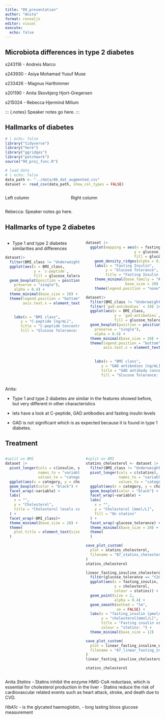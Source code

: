 ```yaml
---
title: "09_presentation"
author: "Anita"
format: revealjs
editor: visual
execute:
  echo: false
---
```


## Microbiota differences in type 2 diabetes

s243116 - Andreis Marco

s243930 - Asiya Mohamad Yusuf Muse

s233426 - Magnus Harthimmer

s201190 - Anita Skovbjerg Hjort-Gregersen

s215024 - Rebecca Hjermind Millum

::: {.notes} Speaker notes go here. :::

## Hallmarks of diabetes

```r
# | echo: false
library("tidyverse")
library("here")
library("ggridges")
library("patchwork")
source("99_proj_func.R")
```

```r
# load data
# | echo: false
data_path <- "../data/06_dat_augmented.csv"
dataset <- read_csv(data_path, show_col_types = FALSE)
```

::: columns
::: {.column width="40%"}
Left column
:::

::: {.column width="60%"}
Right column
:::
:::

::: notes
Rebecca: Speaker notes go here.
:::

## Hallmarks of type 2 diabetes

::: columns
::: {.column width="50%"}
-   Type 1 and type 2 diabetes similarities and differences

```r
dataset|>
  filter(BMI_class != "Underweight") |> 
  ggplot(aes(x = BMI_class,
             y = `c-peptide`,
             fill = glucose_tolerance)) +
  geom_boxplot(position = position_dodge(
    preserve = "single"), 
    alpha = 0.4) +
  theme_minimal(base_size = 20) +
  theme(legend.position = "bottom",
        axis.text.x = element_text(angle = 45,
                                   hjust = 1,
                                   vjust = 1))+
    labs(x = "BMI class",
       y = "C-peptide [ng/mL]",
       title = "C-peptide Concentration",
       fill = "Glucose Tolerance: ")

```
:::

::: {.column width="50%"}
```r
dataset |> 
  ggplot(mapping = aes(x = fasting_insulin,
                      y = glucose_tolerance,
                      fill = glucose_tolerance )) +
    geom_density_ridges(alpha = 0.5) +
    labs(x = "Fasting Insulin",
         y = "Glucose Tolerance",
         title = "Fasting Insulin and Glucose Tolerance ") +
    theme_minimal(base_family = "Avenir",
                  base_size = 20) +
    theme(legend.position = "none")
```

```r
dataset|>
  filter(BMI_class != "Underweight") |> 
  filter(`gad-antibodies` < 20) |> 
  ggplot(aes(x = BMI_class,
             y = `gad-antibodies`,
             fill = glucose_tolerance)) +
  geom_boxplot(position = position_dodge(
    preserve = "single"), 
    alpha = 0.4) +
  theme_minimal(base_size = 20) +
  theme(legend.position = "bottom",
        axis.text.x = element_text(angle = 45,
                                   hjust = 1,
                                   vjust = 1))+
    labs(x = "BMI class",
       y = "GAD antibodies [ng/mL]",
       title = "GAD antibody concentration",
       fill = "Glucose Tolerance: ")
```
:::
:::

::: notes
Anita:

-   Type 1 and type 2 diabetes are similar in the features showed before, but very different in other characteristics

-   lets have a look at C-peptide, GAD antibodies and fasting insulin levels

-   GAD is not significant which is as expected because it is found in type 1 diabetes.
:::

## Treatment

::: columns
::: {.column width="50%"}
```r
#split on BMI
dataset |> 
  pivot_longer(cols = c(insulin, statins),
               names_to = "variable", 
               values_to = "category") |> 
  ggplot(aes(x = category, y = cholesterol, fill = category)) + 
  geom_boxplot(color = "black") + 
  facet_wrap(~variable) + 
  labs(
    x = "",
    y = "Cholesterol",
    title = "Cholesterol levels vs assuming insulin or statins"
  ) +
  facet_wrap(~BMI_class)+
  theme_minimal(base_size = 20) +
  theme(
    plot.title = element_text(size = 16, hjust = 0.5)
  )
```
:::

::: {.column width="50%"}
```r
#split on BMI
statins_cholesterol <- dataset |> 
  filter(BMI_class != "Underweight") |> 
  pivot_longer(cols = c(statins),
               names_to = "variable", 
               values_to = "category") |> 
  ggplot(aes(x = category, y = cholesterol, fill = category)) + 
  geom_boxplot(color = "black") +
  facet_wrap(~variable) +
  labs(
    x = "",
    y = "Cholesterol [mmol/L]",
    fill = "On statins"
  ) +
  facet_wrap(~glucose_tolerance) +
  theme_minimal(base_size = 20) +
  theme(
  )

save_plot_custom(
  plot = statins_cholesterol,
  filename = "07_statins_cholesterol.jpg"
)
statins_cholesterol
```

```r
linear_fasting_insuline_cholesterol <- dataset |> 
  filter(glucose_tolerance == "t2d") |> 
  ggplot(aes(x = fasting_insulin,
             y = cholesterol,
             colour = statins)) +
  geom_point(size = 2,
             alpha = 0.4) +
  geom_smooth(method = "lm",
              se = FALSE) +
  labs(x = "fasting_insulin [pmol/L]",
       y = "cholesterol[mmol/L]",
       title = "Fasting insulin vs hba1c groupt by statins for the type 2 diabect pationts",
       colour = "statins: ") +
  theme_minimal(base_size = 12)

save_plot_custom(
  plot = linear_fasting_insuline_cholesterol,
  filename = "07_linear_fasting_insuline_cholesterol.jpg"
)
linear_fasting_insuline_cholesterol
```

```r
statins_cholesterol
```
:::
:::

::: notes
Anita *Statins* - Statins inhibit the enzyme HMG-CoA reductase, which is essential for cholesterol production in the liver - Statins reduce the risk of cardiovascular related events such as heart attack, stroke, and death due to CVD.

*HbA1c* - is the glycated haemoglobin, - long lasting bloos glucose measurement

## 
:::
